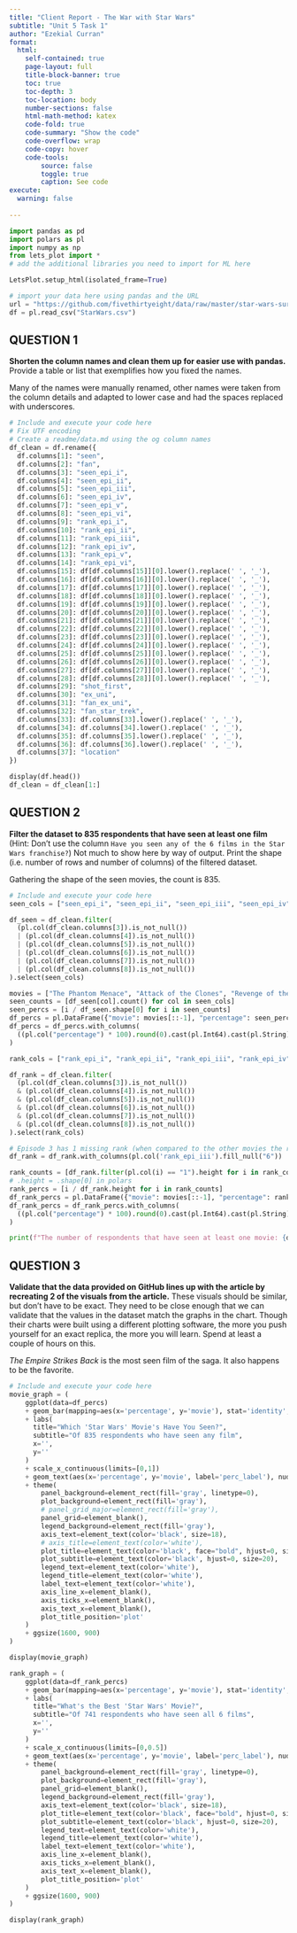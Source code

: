 ```yaml
---
title: "Client Report - The War with Star Wars"
subtitle: "Unit 5 Task 1"
author: "Ezekial Curran"
format:
  html:
    self-contained: true
    page-layout: full
    title-block-banner: true
    toc: true
    toc-depth: 3
    toc-location: body
    number-sections: false
    html-math-method: katex
    code-fold: true
    code-summary: "Show the code"
    code-overflow: wrap
    code-copy: hover
    code-tools:
        source: false
        toggle: true
        caption: See code
execute: 
  warning: false
    
---
```


```python
import pandas as pd
import polars as pl
import numpy as np
from lets_plot import *
# add the additional libraries you need to import for ML here

LetsPlot.setup_html(isolated_frame=True)
```


```python
# import your data here using pandas and the URL
url = "https://github.com/fivethirtyeight/data/raw/master/star-wars-survey/StarWars.csv"
df = pl.read_csv("StarWars.csv")
```

## QUESTION 1

__Shorten the column names and clean them up for easier use with pandas.__ Provide a table or list that exemplifies how you fixed the names.  

Many of the names were manually renamed, other names were taken from the column details and adapted to lower case and had the spaces replaced with underscores.

```python
# Include and execute your code here
# Fix UTF encoding
# Create a readme/data.md using the og column names
df_clean = df.rename({
  df.columns[1]: "seen",
  df.columns[2]: "fan",
  df.columns[3]: "seen_epi_i",
  df.columns[4]: "seen_epi_ii",
  df.columns[5]: "seen_epi_iii",
  df.columns[6]: "seen_epi_iv",
  df.columns[7]: "seen_epi_v",
  df.columns[8]: "seen_epi_vi",
  df.columns[9]: "rank_epi_i",
  df.columns[10]: "rank_epi_ii",
  df.columns[11]: "rank_epi_iii",
  df.columns[12]: "rank_epi_iv",
  df.columns[13]: "rank_epi_v",
  df.columns[14]: "rank_epi_vi",
  df.columns[15]: df[df.columns[15]][0].lower().replace(' ', '_'),
  df.columns[16]: df[df.columns[16]][0].lower().replace(' ', '_'),
  df.columns[17]: df[df.columns[17]][0].lower().replace(' ', '_'),
  df.columns[18]: df[df.columns[18]][0].lower().replace(' ', '_'),
  df.columns[19]: df[df.columns[19]][0].lower().replace(' ', '_'),
  df.columns[20]: df[df.columns[20]][0].lower().replace(' ', '_'),
  df.columns[21]: df[df.columns[21]][0].lower().replace(' ', '_'),
  df.columns[22]: df[df.columns[22]][0].lower().replace(' ', '_'),
  df.columns[23]: df[df.columns[23]][0].lower().replace(' ', '_'),
  df.columns[24]: df[df.columns[24]][0].lower().replace(' ', '_'),
  df.columns[25]: df[df.columns[25]][0].lower().replace(' ', '_'),
  df.columns[26]: df[df.columns[26]][0].lower().replace(' ', '_'),
  df.columns[27]: df[df.columns[27]][0].lower().replace(' ', '_'),
  df.columns[28]: df[df.columns[28]][0].lower().replace(' ', '_'),
  df.columns[29]: "shot_first",
  df.columns[30]: "ex_uni",
  df.columns[31]: "fan_ex_uni",
  df.columns[32]: "fan_star_trek",
  df.columns[33]: df.columns[33].lower().replace(' ', '_'),
  df.columns[34]: df.columns[34].lower().replace(' ', '_'),
  df.columns[35]: df.columns[35].lower().replace(' ', '_'),
  df.columns[36]: df.columns[36].lower().replace(' ', '_'),
  df.columns[37]: "location"
})

display(df.head())
df_clean = df_clean[1:]
```


## QUESTION 2

__Filter the dataset to 835 respondents that have seen at least one film__ (Hint: Don't use the column `Have you seen any of the 6 films in the Star Wars franchise?`) Not much to show here by way of output. Print the shape (i.e. number of rows and number of columns) of the filtered dataset.

Gathering the shape of the seen movies, the count is 835.

```python
# Include and execute your code here
seen_cols = ["seen_epi_i", "seen_epi_ii", "seen_epi_iii", "seen_epi_iv", "seen_epi_v", "seen_epi_vi",]

df_seen = df_clean.filter(
  (pl.col(df_clean.columns[3]).is_not_null())
  | (pl.col(df_clean.columns[4]).is_not_null())
  | (pl.col(df_clean.columns[5]).is_not_null())
  | (pl.col(df_clean.columns[6]).is_not_null())
  | (pl.col(df_clean.columns[7]).is_not_null())
  | (pl.col(df_clean.columns[8]).is_not_null())
).select(seen_cols)

movies = ["The Phantom Menace", "Attack of the Clones", "Revenge of the Sith", "A New Hope", "The Empire Strikes Back", "Return of the Jedi"]
seen_counts = [df_seen[col].count() for col in seen_cols]
seen_percs = [i / df_seen.shape[0] for i in seen_counts]
df_percs = pl.DataFrame({"movie": movies[::-1], "percentage": seen_percs[::-1]})
df_percs = df_percs.with_columns(
  ((pl.col("percentage") * 100).round(0).cast(pl.Int64).cast(pl.String) + '%').alias('perc_label')
)

rank_cols = ["rank_epi_i", "rank_epi_ii", "rank_epi_iii", "rank_epi_iv", "rank_epi_v", "rank_epi_vi",]

df_rank = df_clean.filter(
  (pl.col(df_clean.columns[3]).is_not_null())
  & (pl.col(df_clean.columns[4]).is_not_null())
  & (pl.col(df_clean.columns[5]).is_not_null())
  & (pl.col(df_clean.columns[6]).is_not_null())
  & (pl.col(df_clean.columns[7]).is_not_null())
  & (pl.col(df_clean.columns[8]).is_not_null())
).select(rank_cols)

# Episode 3 has 1 missing rank (when compared to the other movies the rank option left is 6)
df_rank = df_rank.with_columns(pl.col('rank_epi_iii').fill_null("6"))

rank_counts = [df_rank.filter(pl.col(i) == "1").height for i in rank_cols]
# .height = .shape[0] in polars
rank_percs = [i / df_rank.height for i in rank_counts]
df_rank_percs = pl.DataFrame({"movie": movies[::-1], "percentage": rank_percs[::-1]})
df_rank_percs = df_rank_percs.with_columns(
  ((pl.col("percentage") * 100).round(0).cast(pl.Int64).cast(pl.String) + '%').alias('perc_label')
)

print(f"The number of respondents that have seen at least one movie: {df_seen.height}")
```

## QUESTION 3

__Validate that the data provided on GitHub lines up with the article by recreating 2 of the visuals from the article.__  These visuals should be similar, but don't have to be exact. They need to be close enough that we can validate that the values in the dataset match the graphs in the chart. Though their charts were built using a different plotting software, the more you push yourself for an exact replica, the more you will learn. Spend at least a couple of hours on this.

_The Empire Strikes Back_ is the most seen film of the saga. It also happens to be the favorite.

```python
# Include and execute your code here
movie_graph = (
    ggplot(data=df_percs)
    + geom_bar(mapping=aes(x='percentage', y='movie'), stat='identity', orientation='y', color="lightblue", fill="lightblue")
    + labs(
      title="Which 'Star Wars' Movie's Have You Seen?",
      subtitle="Of 835 respondents who have seen any film",
      x='',
      y=''
    )
    + scale_x_continuous(limits=[0,1])
    + geom_text(aes(x='percentage', y='movie', label='perc_label'), nudge_x=0.075, size=12, color='black')
    + theme(
        panel_background=element_rect(fill='gray', linetype=0),
        plot_background=element_rect(fill='gray'),
        # panel_grid_major=element_rect(fill='gray'),
        panel_grid=element_blank(),
        legend_background=element_rect(fill='gray'),
        axis_text=element_text(color='black', size=18),
        # axis_title=element_text(color='white'),
        plot_title=element_text(color='black', face="bold", hjust=0, size=25),
        plot_subtitle=element_text(color='black', hjust=0, size=20),
        legend_text=element_text(color='white'),
        legend_title=element_text(color='white'),
        label_text=element_text(color='white'),
        axis_line_x=element_blank(),
        axis_ticks_x=element_blank(),
        axis_text_x=element_blank(),
        plot_title_position='plot'
    )
    + ggsize(1600, 900)
)

display(movie_graph)
```

```python
rank_graph = (
    ggplot(data=df_rank_percs)
    + geom_bar(mapping=aes(x='percentage', y='movie'), stat='identity', orientation='y', color="lightblue", fill="lightblue")
    + labs(
      title="What's the Best 'Star Wars' Movie?",
      subtitle="Of 741 respondents who have seen all 6 films",
      x='',
      y=''
    )
    + scale_x_continuous(limits=[0,0.5])
    + geom_text(aes(x='percentage', y='movie', label='perc_label'), nudge_x=0.075, size=12, color='black')
    + theme(
        panel_background=element_rect(fill='gray', linetype=0),
        plot_background=element_rect(fill='gray'),
        panel_grid=element_blank(),
        legend_background=element_rect(fill='gray'),
        axis_text=element_text(color='black', size=18),
        plot_title=element_text(color='black', face="bold", hjust=0, size=25),
        plot_subtitle=element_text(color='black', hjust=0, size=20),
        legend_text=element_text(color='white'),
        legend_title=element_text(color='white'),
        label_text=element_text(color='white'),
        axis_line_x=element_blank(),
        axis_ticks_x=element_blank(),
        axis_text_x=element_blank(),
        plot_title_position='plot'
    )
    + ggsize(1600, 900)
)

display(rank_graph)
```
